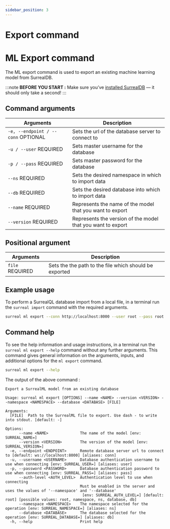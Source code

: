 ```yaml
---
sidebar_position: 3
---
```



# Export command

# ML Export command

The ML export command is used to export an existing machine learning model from SurrealDB.

:::note
__BEFORE YOU START :__ Make sure you’ve [installed SurrealDB](/docs/installation/overview/) — it should only take a second!
:::

## Command arguments

<table>
    <thead>
        <tr>
            <th colspan="2">Arguments</th>
            <th>Description</th>
        </tr>
    </thead>  
    <tbody>
        <tr>
            <td colspan="2">
                <code>-e, --endpoint / --conn</code>
                <l className='grey'>OPTIONAL</l>
            </td>
            <td>
            Sets the url of the database server to connect to
            </td>
        </tr>
        <tr>
            <td colspan="2">
                <code>-u / --user</code>
                <l className='yellow'>REQUIRED</l>
            </td>
            <td>
                Sets master username for the database
            </td>
        </tr>
        <tr>
            <td colspan="2">
                <code>-p / --pass</code>
                <l className='yellow'>REQUIRED</l>
            </td>
            <td>
                Sets master password for the database
            </td>
        </tr>
        <tr>
            <td colspan="2">
                <code>--ns</code>
                <l className='yellow'>REQUIRED</l>
            </td>
            <td>
                Sets the desired namespace in which to import data
            </td>
        </tr>
        <tr>
            <td colspan="2">
                <code>--db</code>
                <l className='yellow'>REQUIRED</l>
            </td>
            <td>
                Sets the desired database into which to import data
            </td>
        </tr>
        <tr>
            <td colspan="2">
                <code>--name</code>
                <l className='yellow'>REQUIRED</l>
            </td>
            <td>
                Represents the name of the model that you want to export
            </td>
        </tr>
        <tr>
            <td colspan="2">
                <code>--version</code>
                <l className='yellow'>REQUIRED</l>
            </td>
            <td>
                Represents the version of the model that you want to export
            </td>
        </tr>
    </tbody>
</table>

## Positional argument

<table>
    <thead>
        <tr>
            <th colspan="2">Arguments</th>
            <th>Description</th>
        </tr>
    </thead>  
    <tbody>
        <tr>
            <td colspan="2">
                <code>file</code>
                <l className='yellow'>REQUIRED</l>
            </td>
            <td>
            Sets the the path to the file which should be exported
            </td>
        </tr>
    </tbody>
</table>

## Example usage
To perform a SurrealQL database import from a local file, in a terminal run the `surreal import` command with the required arguments.

```bash
surreal ml export --conn http://localhost:8000 --user root --pass root --ns test --db test --name my-surrealml-model --version 1.0.0 my-surrealml-model.surml
```

## Command help
To see the help information and usage instructions, in a terminal run the `surreal ml export --help` command without any further arguments. This command gives general information on the arguments, inputs, and additional options for the `ml export` command.

```bash
surreal ml export --help
```

The output of the above command :


```
Export a SurrealML model from an existing database

Usage: surreal ml export [OPTIONS] --name <NAME> --version <VERSION> --namespace <NAMESPACE> --database <DATABASE> [FILE]

Arguments:
  [FILE]  Path to the SurrealML file to export. Use dash - to write into stdout. [default: -]

Options:
      --name <NAME>              The name of the model [env: SURREAL_NAME=]
      --version <VERSION>        The version of the model [env: SURREAL_VERSION=]
  -e, --endpoint <ENDPOINT>      Remote database server url to connect to [default: ws://localhost:8000] [aliases: conn]
  -u, --username <USERNAME>      Database authentication username to use when connecting [env: SURREAL_USER=] [aliases: user]
  -p, --password <PASSWORD>      Database authentication password to use when connecting [env: SURREAL_PASS=] [aliases: pass]
      --auth-level <AUTH_LEVEL>  Authentication level to use when connecting
                                 Must be enabled in the server and uses the values of '--namespace' and '--database'
                                  [env: SURREAL_AUTH_LEVEL=] [default: root] [possible values: root, namespace, ns, database, db]
      --namespace <NAMESPACE>    The namespace selected for the operation [env: SURREAL_NAMESPACE=] [aliases: ns]
      --database <DATABASE>      The database selected for the operation [env: SURREAL_DATABASE=] [aliases: db]
  -h, --help                     Print help
```

<br />